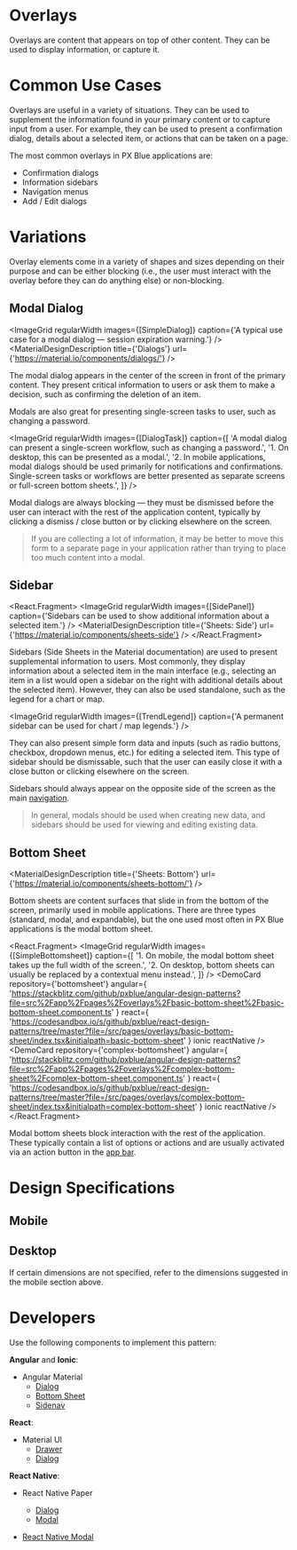 

<!-- KEYWORDS: design pattern overlay modal sidebar popup dialog side sheet -->

# Overlays

<ImageGrid images={[Banner]} regularWidth />

Overlays are content that appears on top of other content. They can be used to display information, or capture it.

<Divider />

# Common Use Cases

Overlays are useful in a variety of situations. They can be used to supplement the information found in your primary content or to capture input from a user. For example, they can be used to present a confirmation dialog, details about a selected item, or actions that can be taken on a page.

The most common overlays in PX Blue applications are:

-   Confirmation dialogs
-   Information sidebars
-   Navigation menus
-   Add / Edit dialogs

<Divider />

# Variations

Overlay elements come in a variety of shapes and sizes depending on their purpose and can be either blocking (i.e., the user must interact with the overlay before they can do anything else) or non-blocking.

## Modal Dialog

<ImageGrid
    regularWidth
    images={[SimpleDialog]}
    caption={'A typical use case for a modal dialog — session expiration warning.'}
/>
<MaterialDesignDescription title={'Dialogs'} url={'https://material.io/components/dialogs/'} />

The modal dialog appears in the center of the screen in front of the primary content. They present critical information to users or ask them to make a decision, such as confirming the deletion of an item.

Modals are also great for presenting single-screen tasks to user, such as changing a password.

<ImageGrid
    regularWidth
    images={[DialogTask]}
    caption={[
        'A modal dialog can present a single-screen workflow, such as changing a password.',
        '1. On desktop, this can be presented as a modal.',
        '2. In mobile applications, modal dialogs should be used primarily for notifications and confirmations. Single-screen tasks or workflows are better presented as separate screens or full-screen bottom sheets.',
    ]}
/>

Modal dialogs are always blocking — they must be dismissed before the user can interact with the rest of the application content, typically by clicking a dismiss / close button or by clicking elsewhere on the screen.

> If you are collecting a lot of information, it may be better to move this form to a separate page in your application rather than trying to place too much content into a modal.

## Sidebar

<React.Fragment>
    <ImageGrid
        regularWidth
        images={[SidePanel]}
        caption={'Sidebars can be used to show additional information about a selected item.'}
    />
    <MaterialDesignDescription title={'Sheets: Side'} url={'https://material.io/components/sheets-side'} />
</React.Fragment>

Sidebars (Side Sheets in the Material documentation) are used to present supplemental information to users. Most commonly, they display information about a selected item in the main interface (e.g., selecting an item in a list would open a sidebar on the right with additional details about the selected item). However, they can also be used standalone, such as the legend for a chart or map.

<ImageGrid regularWidth images={[TrendLegend]} caption={'A permanent sidebar can be used for chart / map legends.'} />

They can also present simple form data and inputs (such as radio buttons, checkbox, dropdown menus, etc.) for editing a selected item. This type of sidebar should be dismissable, such that the user can easily close it with a close button or clicking elsewhere on the screen.

Sidebars should always appear on the opposite side of the screen as the main [navigation](/patterns/navigation).

> In general, modals should be used when creating new data, and sidebars should be used for viewing and editing existing data.

## Bottom Sheet

<MaterialDesignDescription title={'Sheets: Bottom'} url={'https://material.io/components/sheets-bottom/'} />

Bottom sheets are content surfaces that slide in from the bottom of the screen, primarily used in mobile applications. There are three types (standard, modal, and expandable), but the one used most often in PX Blue applications is the modal bottom sheet.

<React.Fragment>
    <ImageGrid
        regularWidth
        images={[SimpleBottomsheet]}
        caption={[
            '1. On mobile, the modal bottom sheet takes up the full width of the screen.',
            '2. On desktop, bottom sheets can usually be replaced by a contextual menu instead.',
        ]}
    />
    <DemoCard
        repository={'bottomsheet'}
        angular={
            'https://stackblitz.com/github/pxblue/angular-design-patterns?file=src%2Fapp%2Fpages%2Foverlays%2Fbasic-bottom-sheet%2Fbasic-bottom-sheet.component.ts'
        }
        react={
            'https://codesandbox.io/s/github/pxblue/react-design-patterns/tree/master?file=/src/pages/overlays/basic-bottom-sheet/index.tsx&initialpath=basic-bottom-sheet'
        }
        ionic
        reactNative
    />
    <DemoCard
        repository={'complex-bottomsheet'}
        angular={
            'https://stackblitz.com/github/pxblue/angular-design-patterns?file=src%2Fapp%2Fpages%2Foverlays%2Fcomplex-bottom-sheet%2Fcomplex-bottom-sheet.component.ts'
        }
        react={
            'https://codesandbox.io/s/github/pxblue/react-design-patterns/tree/master?file=/src/pages/overlays/complex-bottom-sheet/index.tsx&initialpath=complex-bottom-sheet'
        }
        ionic
        reactNative
    />
</React.Fragment>

Modal bottom sheets block interaction with the rest of the application. These typically contain a list of options or actions and are usually activated via an action button in the [app bar](/patterns/appbar).

<Divider />

# Design Specifications

## Mobile

<ImageGrid regularWidth images={[SpecsMobileDialog1]} />
<ImageGrid regularWidth images={[SpecsMobileDialog2]} />

## Desktop

If certain dimensions are not specified, refer to the dimensions suggested in the mobile section above.

<ImageGrid regularWidth images={[SpecsDesktopDialog]} />
<Divider />

# Developers

Use the following components to implement this pattern:

**Angular** and **Ionic**:

-   Angular Material
    -   [Dialog](https://material.angular.io/components/dialog/overview)
    -   [Bottom Sheet](https://material.angular.io/components/bottom-sheet/overview)
    -   [Sidenav](https://material.angular.io/components/sidenav/overview)

**React**:

-   Material UI
    -   [Drawer](https://material-ui.com/components/drawers/)
    -   [Dialog](https://material-ui.com/components/dialogs/)

**React Native**:

-   React Native Paper

    -   [Dialog](https://callstack.github.io/react-native-paper/dialog.html)
    -   [Modal](https://callstack.github.io/react-native-paper/modal.html)

-   [React Native Modal](https://github.com/react-native-community/react-native-modal)
